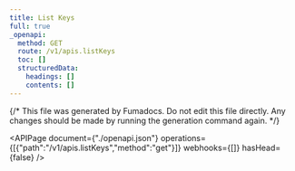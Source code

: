 ```yaml
---
title: List Keys
full: true
_openapi:
  method: GET
  route: /v1/apis.listKeys
  toc: []
  structuredData:
    headings: []
    contents: []
---
```


{/* This file was generated by Fumadocs.
Do not edit this file directly. Any changes should be made by running the generation command again. */}

<APIPage document={"./openapi.json"} operations={[{"path":"/v1/apis.listKeys","method":"get"}]} webhooks={[]} hasHead={false} />